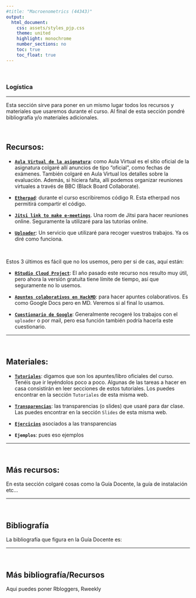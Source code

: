 ```yaml
---
#title: "Macroenometrics (44343)"
output:
  html_document:
    css: assets/styles_pjp.css
    theme: united
    highlight: monochrome 
    number_sections: no
    toc: true
    toc_float: true
---
```


<br>

### Logística

-------------------

Esta sección sirve para poner en un mismo lugar todos los recursos y materiales que usaremos durante el curso. Al final de esta sección pondré bibliografía y/o materiales adicionales.


<br>

## Recursos:

- [**`Aula Virtual de la asignatura`**](https://aulavirtual.uv.es/course/view.php?id=9254): como Aula Virtual es el sitio oficial de la asignatura colgaré allí anuncios de tipo "oficial", como fechas de exámenes. También colgaré en Aula Virtual los detalles sobre la evaluación. Además, si hiciera falta, allí podemos organizar reuniones virtuales a través de BBC (Black Board Collaborate).

- [**`Etherpad`**](https://etherpad.wikimedia.org/p/curso_intro_DS_UV): durante el curso escribiremos código R. Esta etherpad nos permitirá compartir el código.

- [**`Jitsi link to make e-meetings`**](https://meet.jit.si/intro-to-DS_UV_2020-21). Una room de Jitsi para hacer reuniones online. Seguramente la utilizaré para las tutorías online.


- [**`Uploader`**](https://driveuploader.com/upload/iHPEJDltDn/): Un servicio que utilizaré para recoger vuestros trabajos. Ya os diré como funciona.

<br>

Estos 3 últimos es fácil que no los usemos, pero per si de cas, aquí están:

- [**`RStudio Cloud Project`**](https://rstudio.cloud/project/1543128): El año pasado este recurso nos resulto muy útil, pero ahora la versión gratuita tiene límite de tiempo, así que seguramente no lo usemos.

- [**`Apuntes colaborativos en HackMD`**](https://hackmd.io/zUgsCA6zR4GzyojiS2YIZQ): para hacer apuntes colaborativos. Es como Google Docs pero en MD. Veremos si al final lo usamos.


- [**`Cuestionario de Google`**](https://forms.gle/kvrZbuw6XtRDhki98): Generalmente recogeré los trabajos con el `uploader` o por mail, pero esa función también podría hacerla este cuestionario.


----------------------

<br>

## Materiales:

- [**`Tutoriales`**](https://perezp44.github.io/intro-ds-20-21-web/04-tutoriales.html): digamos que son los apuntes/libro oficiales del curso. Tenéis que ir leyéndolos poco a poco. Algunas de las tareas a hacer en casa consistirán en leer secciones de estos tutoriales. Los puedes encontrar en la sección `Tutoriales` de esta misma web.

- [**`Transparencias`**](https://perezp44.github.io/intro-ds-20-21-web/05-slides.html): las transparencias (o slides) que usaré para dar clase. Las puedes encontrar en la sección `Slides` de esta misma web.


- [**`Ejercicios`**](https://perezp44.github.io/intro-ds-20-21-web/06-ejemplos.html) asociados a las transparencias


- **`Ejemplos`**: pues eso ejemplos

----------------------

<br>


## Más recursos:

En esta sección colgaré cosas como la Guía Docente, la guía de instalación etc...


----------------------


<br>


## Bibliografía

La bibliografía que figura en la Guía Docente es:


----------------------

<br>


## Más bibliografía/Recursos

Aqui puedes poner Rbloggers, Rweekly


<br><br><br><br>
